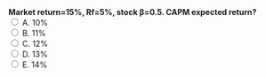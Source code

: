 ::: {.question-block}
<form onsubmit="event.preventDefault(); checkAnswer('module2_mcq_q80')" data-correct-answer="A">
<strong style="display: block;">Market return=15%, Rf=5%, stock β=0.5. CAPM expected return?</strong>
<label><input type="radio" name="module2_mcq_q80" value="A"> A. 10%</label><br>
<label><input type="radio" name="module2_mcq_q80" value="B"> B. 11%</label><br>
<label><input type="radio" name="module2_mcq_q80" value="C"> C. 12%</label><br>
<label><input type="radio" name="module2_mcq_q80" value="D"> D. 13%</label><br>
<label><input type="radio" name="module2_mcq_q80" value="E"> E. 14%</label><br>
</form>
<div id="feedback-module2_mcq_q80" class="feedback" data-status="" style="display:none;">
✅ Correct: A. 5%+0.5×(15−5)%=10%.
</div>
:::
